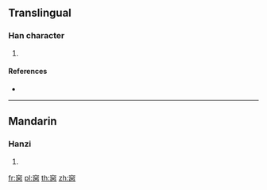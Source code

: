 {{character info/new}}
==Translingual==

===Han character===
{{Han char|rn=116|rad=穴|as=05|sn=10|four=30227|canj=JCMOB}}

# {{defn|Han|sort=穴05}}

====References====
* {{Han ref|kx=0864.230|dkj=25464|dj=1292.210|hdz=42725.070|uh=7A89|ud=31369|bh=D2F7|bd=54007}}

----

==Mandarin==

===Hanzi===
{{cmn-hanzi|pin=[[bǐng]] ([[bing3]]), [[kū]] ([[ku1]])|wg=ping<sup>3</sup>, k'u<sup>1</sup>}}

# {{defn|lang=cmn|sort=穴05}}

[[fr:窉]]
[[pl:窉]]
[[th:窉]]
[[zh:窉]]